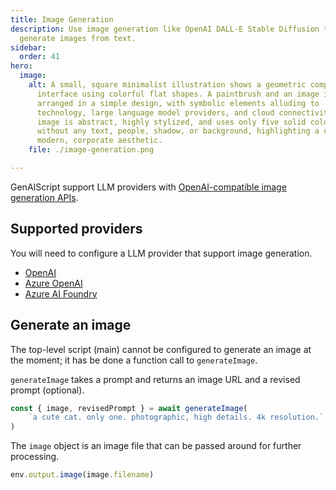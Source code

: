 ```yaml
---
title: Image Generation
description: Use image generation like OpenAI DALL-E Stable Diffusion to
  generate images from text.
sidebar:
  order: 41
hero:
  image:
    alt: A small, square minimalist illustration shows a geometric computer
      interface using colorful flat shapes. A paintbrush and an image icon are
      arranged in a simple design, with symbolic elements alluding to
      technology, large language model providers, and cloud connectivity. The
      image is abstract, highly stylized, and uses only five solid colors
      without any text, people, shadow, or background, highlighting a clean,
      modern, corporate aesthetic.
    file: ./image-generation.png

---
```


GenAIScript support LLM providers with [OpenAI-compatible image generation APIs](https://platform.openai.com/docs/guides/images).

## Supported providers

You will need to configure a LLM provider that support image generation.

- [OpenAI](/genaiscript/configuration/openai)
- [Azure OpenAI](/genaiscript/configuration/azure-openai)
- [Azure AI Foundry](/genaiscript/configuration/azure-ai-foundry)

## Generate an image

The top-level script (main) cannot be configured to generate an image at the moment; it has be done a function call to `generateImage`.

`generateImage` takes a prompt and returns an image URL and a revised prompt (optional).

```js "generateImage" wrap
const { image, revisedPrompt } = await generateImage(
    `a cute cat. only one. photographic, high details. 4k resolution.`
)
```

The `image` object is an image file that can be passed around for further processing.

```js
env.output.image(image.filename)
```